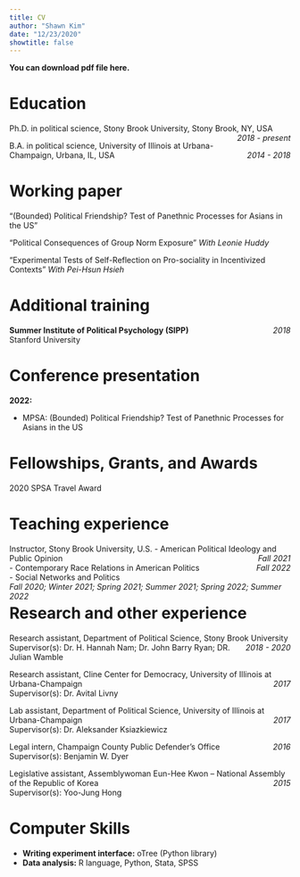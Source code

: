 ```yaml
---
title: CV
author: "Shawn Kim"
date: "12/23/2020"
showtitle: false
---
```


**You can download pdf file here.**

# Education
Ph.D. in political science, Stony Brook University, Stony Brook, NY, USA  [*2018 \- present*]{style="float:right"}

B.A. in political science, University of Illinois at Urbana-Champaign, Urbana, IL, USA  [*2014 \- 2018*]{style="float:right"}


# Working paper
"(Bounded) Political Friendship? Test of Panethnic Processes for Asians in the US" 

"Political Consequences of Group Norm Exposure"
*With Leonie Huddy*

"Experimental Tests of Self-Reflection on Pro-sociality in Incentivized Contexts"
*With Pei-Hsun Hsieh*

# Additional training
**Summer Institute of Political Psychology (SIPP)** [*2018*]{style="float:right"} <br>
Stanford University
 
# Conference presentation
**2022:**

* MPSA: (Bounded) Political Friendship? Test of Panethnic Processes for Asians in the US

# Fellowships, Grants, and Awards
2020 SPSA Travel Award

# Teaching experience
Instructor, Stony Brook University, U.S.
- American Political Ideology and Public Opinion [*Fall 2021*]{style="float:right"} <br>
- Contemporary Race Relations in American Politics [*Fall 2022*]{style="float:right"} <br>
- Social Networks and Politics [*Fall 2020; Winter 2021; Spring 2021; Summer 2021; Spring 2022; Summer 2022*]{style="float:right"}

# Research and other experience
Research assistant, Department of Political Science, Stony Brook University [*2018 \- 2020*]{style="float:right"} <br>
Supervisor(s): Dr. H. Hannah Nam; Dr. John Barry Ryan; DR. Julian Wamble <br>

Research assistant, Cline Center for Democracy, University of Illinois at Urbana-Champaign [*2017*]{style="float:right"} <br>
Supervisor(s): Dr. Avital Livny <br>

Lab assistant, Department of Political Science, University of Illinois at Urbana-Champaign [*2017*]{style="float:right"} <br>
Supervisor(s): Dr. Aleksander Ksiazkiewicz <br>

Legal intern, Champaign County Public Defender's Office [*2016*]{style="float:right"} <br>
Supervisor(s): Benjamin W. Dyer <br>

Legislative assistant, Assemblywoman Eun-Hee Kwon -- National Assembly of the Republic of Korea [*2015*]{style="float:right"} <br>
Supervisor(s): Yoo-Jung Hong <br>

# Computer Skills
+ **Writing experiment interface:** oTree (Python library)
+ **Data analysis:** R language, Python, Stata, SPSS
